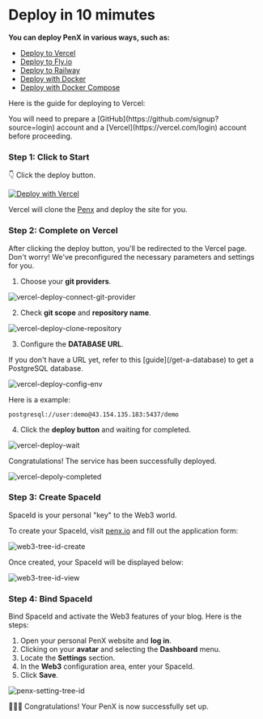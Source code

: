 
# Deploy in 10 mimutes

**You can deploy PenX in various ways, such as:**

- [Deploy to Vercel](/deployment/vercel)
- [Deploy to Fly.io](deployment/flyio)
- [Deploy to Railway](deployment/railway)
- [Deploy with Docker ](/deployment/docker)
- [Deploy with Docker Compose](/deployment/docker-compose)

Here is the guide for deploying to Vercel:

<Callout type="info">
  You will need to prepare a [GitHub](https://github.com/signup?source=login) account and a [Vercel](https://vercel.com/login) account before proceeding.
</Callout>

<Steps>

### Step 1: Click to Start

👇 Click the deploy button.

[![Deploy with Vercel](https://vercel.com/button)](https://vercel.com/new/clone?repository-url=https%3A%2F%2Fgithub.com%2Fpenx-lab%2Fpenx&env=DATABASE_URL&envDescription=Your+Personal+Database+Url&envLink=https%3A%2F%2Fdocs.penx.io%2Fguides%2Fenvironment-variables%23database_url&project-name=my-penx-blog&repository-name=my-penx-blog&fork=true)

Vercel will clone the [Penx]('https://github.com/penx-lab/penx') and deploy the site for you.

### Step 2: Complete on Vercel

After clicking the deploy button, you'll be redirected to the Vercel page. Don't worry! We've preconfigured the necessary parameters and settings for you.

1. Choose your **git providers**.

![vercel-deploy-connect-git-provider](/images/screenshot/vercel-deploy-connect-git-provider.png)

2. Check **git scope** and **repository name**.

![vercel-deploy-clone-repository](/images/screenshot/vercel-deploy-clone-repository.png)

3. Configure the **DATABASE URL**.

<Callout type="info">
  If you don't have a URL yet, refer to this [guide](/get-a-database) to get a
  PostgreSQL database.
</Callout>

![vercel-deploy-config-env](/images/screenshot/vercel-deploy-config-env.png)

Here is a example:

```text
postgresql://user:demo@43.154.135.183:5437/demo
```

4. Click the **deploy button** and waiting for completed.

![vercel-deploy-wait](/images/screenshot/vercel-deploy-wait.png)

Congratulations! The service has been successfully deployed.

![vercel-depoly-completed](/images/screenshot/vercel-depoly-completed.png)

### Step 3: Create SpaceId

<Callout type="info">SpaceId is your personal "key" to the Web3 world.</Callout>

To create your SpaceId, visit [penx.io](https://www.penx.io/create-space) and fill out the application form:

![web3-tree-id-create](/images/screenshot/web3-tree-id-create.png)

Once created, your SpaceId will be displayed below:

![web3-tree-id-view](/images/screenshot/web3-tree-id-view.png)

### Step 4: Bind SpaceId

Bind SpaceId and activate the Web3 features of your blog. Here is the steps:

1. Open your personal PenX website and **log in**.
2. Clicking on your **avatar** and selecting the **Dashboard** menu.
3. Locate the **Settings** section.
4. In the **Web3** configuration area, enter your SpaceId.
5. Click **Save**.

![penx-setting-tree-id](/images/screenshot/penx-setting-tree-id.png)

</Steps>

🎉🎉🎉 Congratulations! Your PenX is now successfully set up.
